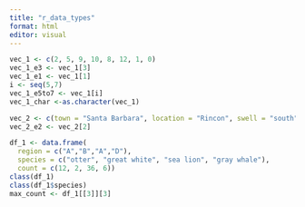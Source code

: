 ```yaml
---
title: "r_data_types"
format: html
editor: visual
---
```

```r
vec_1 <- c(2, 5, 9, 10, 8, 12, 1, 0)
vec_1_e3 <- vec_1[3]
vec_1_e1 <- vec_1[1]
i <- seq(5,7)
vec_1_e5to7 <- vec_1[i]
vec_1_char <-as.character(vec_1)
```

```r
vec_2 <- c(town = "Santa Barbara", location = "Rincon", swell = "south")
vec_2_e2 <- vec_2[2]
```
```r
df_1 <- data.frame(
  region = c("A","B","A","D"), 
  species = c("otter", "great white", "sea lion", "gray whale"),
  count = c(12, 2, 36, 6))
class(df_1)
class(df_1$species)
max_count <- df_1[[3]][3]
```


